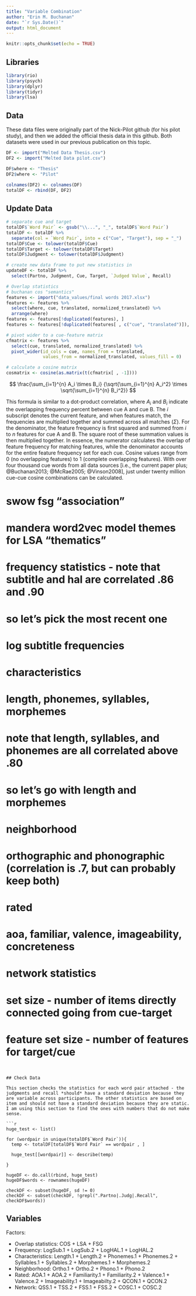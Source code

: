 ```yaml
---
title: "Variable Combination"
author: "Erin M. Buchanan"
date: "`r Sys.Date()`"
output: html_document
---
```


```r
knitr::opts_chunk$set(echo = TRUE)
```

## Libraries

```r
library(rio)
library(psych)
library(dplyr)
library(tidyr)
library(lsa)
```

## Data

These data files were originally part of the Nick-Pilot github (for his pilot study), and then we added the official thesis data in this github. Both datasets were used in our previous publication on this topic. 

```r
DF <- import("Melted Data Thesis.csv")
DF2 <- import("Melted Data pilot.csv")

DF$where <- "Thesis"
DF2$where <- "Pilot"

colnames(DF2) <- colnames(DF)
totalDF <- rbind(DF, DF2)
```

## Update Data

```r
# separate cue and target 
totalDF$`Word Pair` <- gsub("\\...", "_", totalDF$`Word Pair`)
totalDF <- totalDF %>% 
  separate(col = `Word Pair`, into = c("Cue", "Target"), sep = "_")
totalDF$Cue <- tolower(totalDF$Cue)
totalDF$Target <- tolower(totalDF$Target)
totalDF$Judgment <- tolower(totalDF$Judgment)

# create new data frame to put new statistics in 
updateDF <- totalDF %>% 
  select(Partno, Judgment, Cue, Target, `Judged Value`, Recall)

# Overlap statistics 
# buchanan cos "semantics"
features <- import("data_values/final words 2017.xlsx")
features <- features %>% 
  select(where, cue, translated, normalized_translated) %>% 
  arrange(where)
features <- features[!duplicated(features), ]
features <- features[!duplicated(features[ , c("cue", "translated")]), ]

# pivot wider to a cue-feature matrix
cfmatrix <- features %>% 
  select(cue, translated, normalized_translated) %>% 
  pivot_wider(id_cols = cue, names_from = translated, 
              values_from = normalized_translated, values_fill = 0)

# calculate a cosine matrix
cosmatrix <- cosine(as.matrix(t(cfmatrix[ , -1])))
```

$$
\frac{\sum_{i=1}^{n} A_i \times B_i} {\sqrt{\sum_{i=1}^{n} A_i^2} \times \sqrt{\sum_{i=1}^{n} B_i^2}}
$$

This formula is similar to a dot-product correlation, where $A_i$ and $B_i$ indicate the overlapping frequency percent between cue A and cue B. The *i* subscript denotes the current feature, and when features match, the frequencies are multiplied together and summed across all matches ($\Sigma$). For the denominator, the feature frequency is first squared and summed from *i* to *n* features for cue A and B. The square root of these summation values is then multiplied together. In essence, the numerator calculates the overlap of feature frequency for matching features, while the denominator accounts for the entire feature frequency set for each cue. Cosine values range from 0 (no overlapping features) to 1 (complete overlapping features). With over four thousand cue words from all data sources [i.e., the current paper plus; @Buchanan2013; @McRae2005; @Vinson2008], just under twenty million cue-cue cosine combinations can be calculated. 


# swow fsg "association"
# mandera word2vec model themes for LSA "thematics"




# frequency statistics - note that subtitle and hal are correlated .86 and .90 
# so let's pick the most recent one
# log subtitle frequencies 

# characteristics 
# length, phonemes, syllables, morphemes 
# note that length, syllables, and phonemes are all correlated above .80
# so let's go with length and morphemes

# neighborhood
# orthographic and phonographic (correlation is .7, but can probably keep both)

# rated
# aoa, familiar, valence, imageability, concreteness

# network statistics
# set size - number of items directly connected going from cue-target
# feature set size - number of features for target/cue

```


## Check Data

This section checks the statistics for each word pair attached - the judgments and recall *should* have a standard deviation because they are variable across participants. The other statistics are based on item and should not have a standard deviation because they are static. I am using this section to find the ones with numbers that do not make sense. 

```r
huge_test <- list()

for (wordpair in unique(totalDF$`Word Pair`)){
  temp <- totalDF[totalDF$`Word Pair` == wordpair , ]
  
  huge_test[[wordpair]] <- describe(temp)
  
}

hugeDF <- do.call(rbind, huge_test)
hugeDF$words <- rownames(hugeDF)

checkDF <- subset(hugeDF, sd != 0)
checkDF <- subset(checkDF, !grepl(".Partno|.Judg|.Recall", checkDF$words))
```

## Variables

Factors:

  - Overlap statistics: COS + LSA + FSG
  - Frequency: LogSub.1 + LogSub.2 + LogHAL.1 + LogHAL.2
  - Characteristics: Length.1 + Length.2 +  Phonemes.1 + Phonemes.2 + Syllables.1 + Syllables.2 + Morphemes.1 + Morphemes.2
  - Neighborhood: Ortho.1 + Ortho.2 + Phono.1 + Phono.2
  - Rated: AOA.1 + AOA.2 + Familiarity.1 + Familiarity.2 + Valence.1 + Valence.2 + Imageability.1 + Imageabilty.2 + QCON.1 + QCON.2 
  - Network: QSS.1 + TSS.2 + FSS.1 + FSS.2 + COSC.1 + COSC.2

